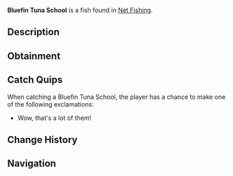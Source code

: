 {{FishInfobox
|image          = Bluefin Tuna School.png
|rarity         = Common
|sea            = Second Sea
|location       = [[Net Fishing]]
|sublocation    = 
|sources        = Fishing Net
|radar_location = 
|xp             = 62
|weather        = Clear
|time           = 
|season         = Summer, Autumn
|bait           = 
|base_weight    = 40
|base_value     = 125
|weight_range   = 27.5
|base_chance    = 90
|base_resil     = 95
}}
'''Bluefin Tuna School''' is a {{Rarity|Common}} fish found in [[Net Fishing]].

== Description ==
{{Description|A school of awesome fish!|Bestiary Entry}}

== Obtainment ==
{{Description|Caught in oceans using a net.|Bestiary Hint}}

== Catch Quips ==
When catching a Bluefin Tuna School, the player has a chance to make one of the following exclamations:
* Wow, that's a lot of them!

== Change History ==
{{Change History|{{subst:Current Version}}}}

== Navigation ==
{{Fish Navbox|Net Fishing}}